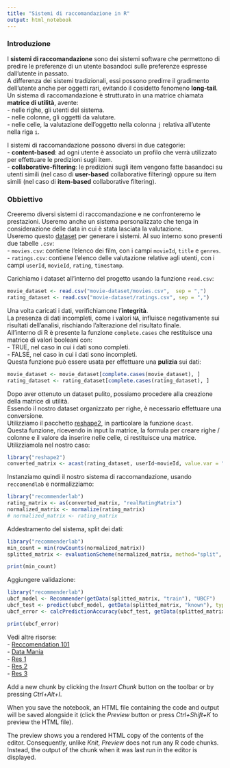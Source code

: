 ```yaml
---
title: "Sistemi di raccomandazione in R"
output: html_notebook
---
```


### Introduzione
I **sistemi di raccomandazione** sono dei sistemi software che permettono di predire le preferenze di un utente basandoci sulle preferenze espresse dall'utente in passato.  
A differenza dei sistemi tradizionali, essi possono predirre il gradimento dell'utente anche per oggetti rari, evitando il cosidetto fenomeno **long-tail**.  
Un sistema di raccomandazione è strutturato in una matrice chiamata **matrice di utilità**, avente:  
- nelle righe, gli utenti del sistema.  
- nelle colonne, gli oggetti da valutare.  
- nelle celle, la valutazione dell'oggetto nella colonna `j` relativa all'utente nella riga `i`.  

I sistemi di raccomandazione possono diversi in due categorie:  
-  **content-based**: ad ogni utente è associato un profilo che verrà utilizzato per effettuare le predizioni sugli item.  
- **collaborative-filtering**: le predizioni sugli item vengono fatte basandoci su utenti simili (nel caso di **user-based** collaborative filtering) oppure su item simili (nel caso di **item-based** collaborative filtering).  

### Obbiettivo
Creeremo diversi sistemi di raccomandazione e ne confronteremo le prestazioni. Useremo anche un sistema personalizzato che tenga in considerazione delle data in cui è stata lasciata la valutazione.  
Useremo questo [dataset](https://www.kaggle.com/datasets/sumitgaidhani/movie-reccomendations) per generare i sistemi. Al suo interno sono presenti due tabelle `.csv`:  
- `movies.csv`: contiene l'elenco dei film, con i campi `movieId`, `title` e `genres`.  
- `ratings.csv`: contiene l'elenco delle valutazione relative agli utenti, con i campi `userId`, `movieId`, `rating`, `timestamp`.  

Carichiamo i dataset all'interno del progetto usando la funzione `read.csv`:
```r
movie_dataset <- read.csv("movie-dataset/movies.csv",  sep = ",")
rating_dataset <- read.csv("movie-dataset/ratings.csv", sep = ",")
```

Una volta caricati i dati, verifichiamone l'**integrità**.  
La presenza di dati incompleti, come i valori `NA`, influisce negativamente sui risultati dell'analisi, rischiando l'alterazione del risultato finale.  
All'interno di R è presente la funzione `complete.cases` che restituisce una matrice di valori booleani con:  
- TRUE, nel caso in cui i dati sono completi.  
- FALSE, nel caso in cui i dati sono incompleti.  
Questa funzione può essere usata per effettuare una **pulizia** sui dati:  
```r
movie_dataset <- movie_dataset[complete.cases(movie_dataset), ]
rating_dataset <- rating_dataset[complete.cases(rating_dataset), ]
```

Dopo aver ottenuto un dataset pulito, possiamo procedere alla creazione della matrice di utilità.  
Essendo il nostro dataset organizzato per righe, è necessario effettuare una conversione.  
Utilizziamo il pacchetto [reshape2](https://cran.r-project.org/web/packages/reshape2/index.html), in particolare la funzione `dcast`.  
Questa funzione, ricevendo in input la matrice, la formula per creare righe / colonne e il valore da inserire nelle celle, ci restituisce una matrice.  
Utilizziamola nel nostro caso:
```r
library("reshape2")
converted_matrix <- acast(rating_dataset, userId~movieId, value.var = "rating")
```

Instanziamo quindi il nostro sistema di raccomandazione, usando `reccomendlab` e normalizziamo:
```r
library("recommenderlab")
rating_matrix <- as(converted_matrix, "realRatingMatrix")
normalized_matrix <- normalize(rating_matrix)
# normalized_matrix <- rating_matrix
```

Addestramento del sistema, split dei dati:
```r
library("recommenderlab")
min_count = min(rowCounts(normalized_matrix))
splitted_matrix <- evaluationScheme(normalized_matrix, method="split", train=0.8, given=17, goodRating=3, k=3)

print(min_count)
```

Aggiungere validazione:
```r
library("recommenderlab")
ubcf_model <- Recommender(getData(splitted_matrix, "train"), "UBCF")
ubcf_test <- predict(ubcf_model, getData(splitted_matrix, "known"), type="ratings")
ubcf_error <- calcPredictionAccuracy(ubcf_test, getData(splitted_matrix, "unknown"))

print(ubcf_error)
```

Vedi altre risorse:  
- [Reccomendation 101](https://www.r-bloggers.com/2014/12/recommender-systems-101-a-step-by-step-practical-example-in-r/)  
- [Data Mania](https://www.data-mania.com/blog/how-to-build-a-recommendation-engine-in-r/)  
- [Res 1](https://rpubs.com/robertwsellers/IS643_Project_2)   
- [Res 2](https://rpubs.com/dhairavc/628480)  
- [Res 3](https://www.linkedin.com/pulse/create-recommendation-engine-using-r-simple-steps-minta-thomas/)  

Add a new chunk by clicking the *Insert Chunk* button on the toolbar or by pressing *Ctrl+Alt+I*.

When you save the notebook, an HTML file containing the code and output will be saved alongside it (click the *Preview* button or press *Ctrl+Shift+K* to preview the HTML file).

The preview shows you a rendered HTML copy of the contents of the editor. Consequently, unlike *Knit*, *Preview* does not run any R code chunks. Instead, the output of the chunk when it was last run in the editor is displayed.
